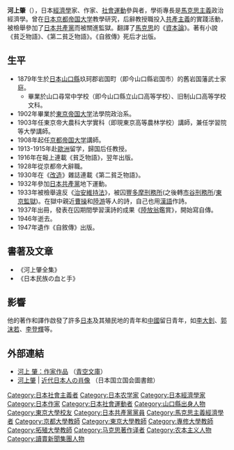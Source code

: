 {{Infobox writer <!-- for more information see [[:Template:Infobox_writer/doc|:Template:Infobox writer/doc]] -->
| name = 河上肇
| image =Kawakami Hajime (cropped).jpg
| imagesize = 200px
| caption = Kawakami Hajime
| pseudonym =
| birth_date = {{birth date|1879|10|20|mf=y}}
| birth_place = {{EOJ}}[[山口縣|山口縣]][[玖珂郡|玖珂郡]]岩國町（現[[岩國市|岩國市]]）
| death_date = {{death date and age|1946|1|30|1879|10|20|mf=y}}
| death_place = {{flagicon image| Flag of Allied Occupied Japan.svg}} [[同盟國軍事佔領日本|同盟國軍事佔領日本]][[京都府|京都府]][[京都市|京都市]][[左京區|左京區]]
| occupation = 教授、經濟學家、作家
| period =
| genre =
| subject = [[馬克思主義|馬克思主義]]
| movement =
| notableworks = 
}}
{{Japanese
| image =  
| width = 200px
| japanese = 河上 肇
| kana = かわかみ はじめ
| romaji = Kawakami Hajime
|}}

'''河上肇'''（{{bd|1879年|10月20日|1946年|1月30日|Kawakami, Hajime}}），日本[[經濟學|經濟學]]家、作家、[[社會運動|社會運動]]參與者，學術專長是[[馬克思主義|馬克思主義]]政治經濟學。曾在[[日本|日本]][[京都|京都]][[帝国大学|帝国大学]]教學研究，后辭教授職投入[[共產主義|共產主義]]的實踐活動，被檢舉參加了[[日本共產黨|日本共產黨]]而被關進監獄。翻譯了[[馬克思|馬克思]]的《[[資本論|資本論]]》。著有小說《貧乏物語》、《第二貧乏物語》。《自敘傳》死后才出版。

== 生平 ==
*1879年生於[[日本|日本]][[山口縣|山口縣]]玖珂郡岩国町（即今山口縣岩国市）的舊岩国藩武士家庭。
**畢業於山口尋常中学校（即今山口縣立山口高等学校）、旧制山口高等学校文科。
*1902年畢業於[[東京帝国大学|東京帝国大学]]法學院政治系。
*1903年任東京帝大農科大学實科（即現東京高等農林学校）講師，兼任学習院等大學講師。
*1908年起任[[京都帝国大学|京都帝国大学]]講師。
*1913-1915年赴[[歐洲|歐洲]]留学，歸国后任教授。
*1916年在報上連載《貧乏物語》，翌年出版。
*1928年從京都帝大辭職。
*1930年在《[[改造|改造]]》雜誌連載《第二貧乏物語》。
*1932年參加[[日本共產黨|日本共產黨]]地下運動。
*1933年被檢舉違反《[[治安維持法|治安維持法]]》，被囚[[豐多摩刑務所|豐多摩刑務所]](之後轉[[市谷刑務所|市谷刑務所]]/[[東京監獄|東京監獄]])。在獄中親近[[曹操|曹操]]和[[陸游|陸游]]等人的詩，自己也用[[漢語|漢語]]作詩。
*1937年出冊，發表在囚期間學習漢詩的成果《[[陸放翁|陸放翁]]鑑賞》，開始寫自傳。
*1946年逝去。
*1947年遺作《自敘傳》出版。

== 書著及文章 ==
*《河上肇全集》
* 《日本民族の血と手》

== 影響 ==
他的著作和譯作啟發了許多[[日本|日本]]及其殖民地的青年和[[中國|中國]]留日青年，如[[李大釗|李大釗]]、[[郭沫若|郭沫若]]、[[李登輝|李登輝]]等。

== 外部連結 ==
* [http://www.aozora.gr.jp/index_pages/person250.html 河上 肇：作家作品] {{Wayback|url=http://www.aozora.gr.jp/index_pages/person250.html |date=20090407063741 }}（[[青空文庫|青空文庫]]）
* [http://www.ndl.go.jp/portrait/datas/256.html?c=9 河上肇] {{Wayback|url=http://www.ndl.go.jp/portrait/datas/256.html?c=9 |date=20090207075609 }} | [http://www.ndl.go.jp/portrait/index.html 近代日本人の肖像] {{Wayback|url=http://www.ndl.go.jp/portrait/index.html |date=20090125093551 }}（日本国立国会圖書館）

{{马克思主义在中国的早期传播}}
{{Authority control}}
{{DEFAULTSORT:Kawakami, Hajime}}
[[Category:日本社會主義者|Category:日本社會主義者]]
[[Category:日本农学家|Category:日本农学家]]
[[Category:日本經濟學家|Category:日本經濟學家]]
[[Category:日本作家|Category:日本作家]]
[[Category:日本社會運動者|Category:日本社會運動者]]
[[Category:山口縣出身人物|Category:山口縣出身人物]]
[[Category:東京大學校友|Category:東京大學校友]]
[[Category:日本共產黨黨員|Category:日本共產黨黨員]]
[[Category:馬克思主義經濟學者|Category:馬克思主義經濟學者]]
[[Category:京都大學教師|Category:京都大學教師]]
[[Category:東京大學教師|Category:東京大學教師]]
[[Category:專修大學教師|Category:專修大學教師]]
[[Category:拓殖大學教師|Category:拓殖大學教師]]
[[Category:马克思著作译者|Category:马克思著作译者]]
[[Category:农本主义人物|Category:农本主义人物]]
[[Category:讀賣新聞集團人物|Category:讀賣新聞集團人物]]